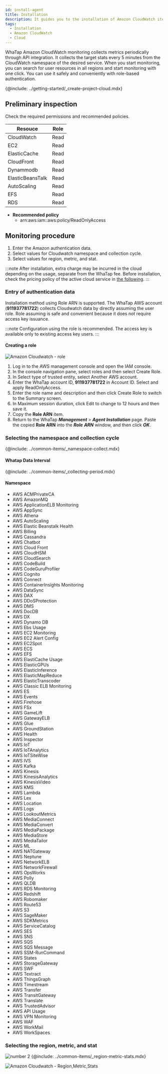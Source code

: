 ```yaml
---
id: install-agent
title: Installation
description: It guides you to the installation of Amazon CloudWatch items.
tags:
  - Installation
  - Amazon CloudWatch
  - Cloud
---
```



WhaTap Amazon CloudWatch monitoring collects metrics periodically through API integration. It collects the target stats every 5 minutes from the CloudWatch namespace of the desired service. When you start monitoring, you can search for user resources in all regions and start monitoring with one click. You can use it safely and conveniently with role-based authentication. 

{@include: ../getting-started/_create-project-cloud.mdx}  

## Preliminary inspection

Check the required permissions and recommended policies.

| Resouce           | Role |
| ----------------- | ---- |
| CloudWatch        | Read |
| EC2               | Read |
| ElasticCache      | Read |
| CloudFront        | Read |
| Dynammodb         | Read |
| ElasticBeansTalk  | Read |
| AutoScaling       | Read |
| EFS               | Read |
| RDS               | Read |

-   **Recommended policy**
    -   arn:aws:iam::aws:policy/ReadOnlyAccess

## Monitoring procedure

<!-- 사용자 와탭 콘솔에서 인티그레이션 프로젝트를 Amazon CloudWatch 사용 상태로 생성하세요. -->

1.  Enter the Amazon authentication data.
2.  Select values for Cloudwatch namespace and collection cycle.
3.  Select values for region, metric, and stat.

:::note
After installation, extra charge may be incurred in the cloud depending on the usage, separate from the WhaTap fee. Before installation, check the pricing policy of the active cloud service in [the following](https://aws.amazon.com/en/cloudwatch/pricing/).
:::

<!-- 

1. CloudWatch 네임스페이스 및 ***수집 주기***를 선택하세요.
1. ***리전***, ***메트릭스***, 스탯(***Average***, ***Maximum***, ***Medium***, ***Sum***) 등을 선택하세요.

## 인증 정보 입력

Role ARN을 이용한 설치 방법을 지원합니다. 

Amazon CloudWatch 인증 방법은 다음 두 가지 방법 중 하나를 선택할 수 있습니다.

* Accesskey
* Role ARN

-->

<!-- 

### Access / Secret 정보 입력

![Amazon Cloudwatch](https://img.whatap.io/media/images/amazon_cloudwatch_auth_dialog.png)

와탭 모니터링 용 Identity and Access Management(IAM) 사용자를 생성, 선정 하고 필요한 권한을 추가할 수 있습니다. 액세스 키를 생성하고 Access Key ID와 Secret을 와탭에 입력하세요. 

-->

### Entry of authentication data

Installation method using Role ARN is supported. The WhaTap AWS account (**911937781722**) collects Cloudwatch data by directly assuming the user role. Role assuming is safe and convenient because it does not require access key issuance.

:::note
Configuration using the role is recommended. The access key is available only to existing access key users.
:::

#### Creating a role

![Amazon Cloudwatch - role](https://img.whatap.io/media/images/amazon_cloudwatch_auth_role_dialog.png)

1.  Log in to the AWS management console and open the IAM console.
2.  In the console navigation pane, select roles and then select Create Role.
3.  In Select type of trusted entity, select Another AWS account.
4.  Enter the WhaTap account ID, **911937781722** in Account ID. Select and apply ReadOnlyAccess.
5.  Enter the role name and description and then click Create Role to switch to the Summary screen.
6.  In Maximum session duration, click Edit to change to 12 hours and then save it. 
7.  Copy the **Role ARN** item.
8.  Return to the WhaTap **_Management_** > **_Agent Installation_** page. Paste the copied **Role ARN** into the **_Role_** **_ARN_** window, and then click **_OK_**.

### Selecting the namespace and collection cycle

{@include: ../common-items/_namespace-collect.mdx}  

<!-- ![Amazon Cloudwatch - Namespace](https://img.whatap.io/media/images/amazon_cloudwatch_setup_dialog_1st.png) -->

#### Whatap Data Interval

{@include: ../common-items/_collecting-period.mdx} 

#### Namespace

-   AWS ACMPrivateCA
-   AWS AmazonMQ
-   AWS ApplicationELB Monitoring
-   AWS AppSync
-   AWS Athena
-   AWS AutoScaling
-   AWS Elastic Beanstalk Health
-   AWS Billing
-   AWS Cassandra
-   AWS Chatbot
-   AWS Cloud Front
-   AWS CloudHSM
-   AWS CloudSearch
-   AWS CodeBuild
-   AWS CodeGuruProfiler
-   AWS Cognito
-   AWS Connect
-   AWS ContainerInsights Monitoring
-   AWS DataSync
-   AWS DAX
-   AWS DDoSProtection
-   AWS DMS
-   AWS DocDB
-   AWS DX
-   AWS Dynamo DB
-   AWS Ebs Usage
-   AWS EC2 Monitoring
-   AWS EC2 Alert Config
-   AWS EC2Spot
-   AWS ECS
-   AWS EFS
-   AWS ElastiCache Usage
-   AWS ElasticGPUs
-   AWS ElasticInference
-   AWS ElasticMapReduce
-   AWS ElasticTranscoder
-   AWS Classic ELB Monitoring
-   AWS ES
-   AWS Events
-   AWS Firehose
-   AWS FSx
-   AWS GameLift
-   AWS GatewayELB
-   AWS Glue
-   AWS GroundStation
-   AWS Health
-   AWS Inspector
-   AWS IoT
-   AWS IoTAnalytics
-   AWS IoTSiteWise
-   AWS IVS
-   AWS Kafka
-   AWS Kinesis
-   AWS KinesisAnalytics
-   AWS KinesisVideo
-   AWS KMS
-   AWS Lambda
-   AWS Lex
-   AWS Location
-   AWS Logs
-   AWS LookoutMetrics
-   AWS MediaConnect
-   AWS MediaConvert
-   AWS MediaPackage
-   AWS MediaStore
-   AWS MediaTailor
-   AWS ML
-   AWS NATGateway
-   AWS Neptune
-   AWS NetworkELB
-   AWS NetworkFirewall
-   AWS OpsWorks
-   AWS Polly
-   AWS QLDB
-   AWS RDS Monitoring
-   AWS Redshift
-   AWS Robomaker
-   AWS Route53
-   AWS S3
-   AWS SageMaker
-   AWS SDKMetrics
-   AWS ServiceCatalog
-   AWS SES
-   AWS SNS
-   AWS SQS
-   AWS SQS Message
-   AWS SSM-RunCommand
-   AWS States
-   AWS StorageGateway
-   AWS SWF
-   AWS Textract
-   AWS ThingsGraph
-   AWS Timestream
-   AWS Transfer
-   AWS TransitGateway
-   AWS Translate
-   AWS TrustedAdvisor
-   AWS API Usage
-   AWS VPN Monitoring
-   AWS WAF
-   AWS WorkMail
-   AWS WorkSpaces

### Selecting the region, metric, and stat

![number 2](/img/number-02.png) {@include: ../common-items/_region-metric-stats.mdx} 

![Amazon Cloudwatch - Region,Metric,Stats](https://img.whatap.io/media/images/amazon_cloudwatch_setup_dialog_2nd.png)

<!-- 이미지 최신화 필요 230127  -->
